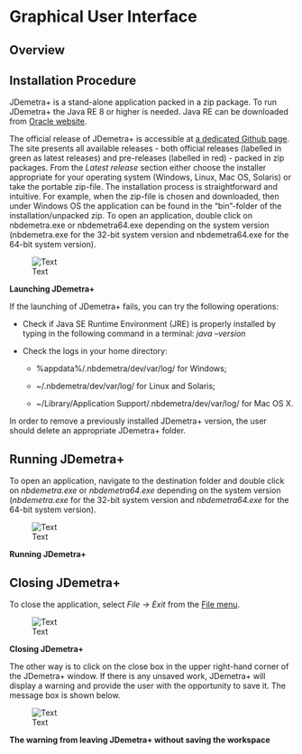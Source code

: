 # Graphical User Interface {.unnumbered}

## Overview

## Installation Procedure

JDemetra+ is a stand-alone application packed in a zip package. To run
JDemetra+ the Java RE 8 or higher is needed. Java RE can be downloaded
from [Oracle
website](https://www.oracle.com/technetwork/java/javase/downloads/index.html).

The official release of JDemetra+ is accessible at [a dedicated Github
page](https://github.com/jdemetra/jdemetra-app/releases). The site
presents all available releases - both official releases (labelled in
green as latest releases) and pre-releases (labelled in red) - packed in
zip packages. From the *Latest release* section either choose the
installer appropriate for your operating system (Windows, Linux, Mac OS,
Solaris) or take the portable zip-file. The installation process is
straightforward and intuitive. For example, when the zip-file is chosen
and downloaded, then under Windows OS the application can be found in
the "bin"-folder of the installation/unpacked zip. To open an
application, double click on nbdemetra.exe or nbdemetra64.exe depending
on the system version (nbdemetra.exe for the 32-bit system version and
nbdemetra64.exe for the 64-bit system version).

![Text](All_images/RunningJDemetra.jpg)

**Launching JDemetra+**

If the launching of JDemetra+ fails, you can try the following
operations:

-   Check if Java SE Runtime Environment (JRE) is properly installed by
    typing in the following command in a terminal: *java --version*

-   Check the logs in your home directory:

    -   %appdata%/.nbdemetra/dev/var/log/ for Windows;

    -   \~/.nbdemetra/dev/var/log/ for Linux and Solaris;

    -   \~/Library/Application Support/.nbdemetra/dev/var/log/ for Mac
        OS X.

In order to remove a previously installed JDemetra+ version, the user
should delete an appropriate JDemetra+ folder.

## Running JDemetra+ {#running-jdemetra}

To open an application, navigate to the destination folder and double
click on *nbdemetra.exe* or *nbdemetra64.exe* depending on the system
version (*nbdemetra.exe* for the 32-bit system version and
*nbdemetra64.exe* for the 64-bit system version).

![Text](All_images/A_Ref1.jpg)

**Running JDemetra+**

## Closing JDemetra+ {#closing-jdemetra}

To close the application, select *File → Exit* from the [File
menu](http://localhost:4000/pages/reference-manual/file.html).

![Text](All_images/A_Ref2.jpg)

**Closing JDemetra+**

The other way is to click on the close box in the upper right-hand
corner of the JDemetra+ window. If there is any unsaved work, JDemetra+
will display a warning and provide the user with the opportunity to save
it. The message box is shown below.

![Text](All_images/A_Ref3.jpg)

**The warning from leaving JDemetra+ without saving the workspace**



